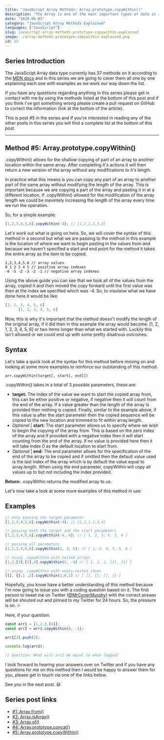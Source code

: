 ```yaml
---
title: "JavaScript Array Methods: Array.prototype.copyWithin()"
description: "The Array is one of the most important types of data in JavaScript, so in this series we are going to cover all of the Array Methods, in this post it's Array.prototype.copyWithin()"
date: "2020-06-03"
category: "JavaScript Array Methods Explained"
languages: ["JavaScript"]
slug: javascript-array-methods-prototype-copywithin-explained
image: ./array-methods-prototype-copywithin-explained.png
id: 12
---
```


## Series Introduction

The JavaScript Array data type currently has 37 methods on it according to the [MDN docs](https://developer.mozilla.org/en-US/docs/Web/JavaScript/Reference/Global_Objects/Array) and in this series we are going to cover them all one by one explaining each one with examples as we work our way down the list. 

If you have any questions regarding anything in this series please get in contact with me by using the methods listed at the bottom of this post and if you think I've got something wrong please create a pull request on GitHub to correct the information (link at the bottom of the article).

This is post #5 in the series and if you're interested in reading any of the other posts in this series you will find a complete list at the bottom of this post.

---

## Method #5: Array.prototype.copyWithin()

.copyWithin() allows for the shallow copying of part of an array to another location within the same array. After completing it's actions it will then return a new version of the array without any modifications to it's length. 

In practice what this means is you can copy any part of an array to another part of the same array without modifying the length of the array. This is important because we are copying a part of the array and pasting it in at a different location, if .copyWithin() allowed for the modification of the array length we could be inevintely increasing the length of the array every time we run the operation. 

So, for a simple example:

```javascript
[1,2,3,4,5,6].copyWithin(-4); // [1,2,1,2,3,4]
```

Let's work out what is going on here. So, we will cover the syntax of this method in a second but what we are passing to the method in this example is the location of where we want to begin pasting in the values from and because we haven't specified a start and end point for the method it takes the entire array as the item to be copied. 

```
1,2,3,4,5,6 // array values
0 1 2 3 4 5 // positive array indexes
-6 -5 -2 -3 -2 -1 // negative array indexes
```

Using the above guide you can see that we took all of the values from the array, copied it and then moved the copy forward until the first value was then at the index we specified which was -4. So, to visulaise what we have done here it would be like:

```javascript
[1, 2, 3, 4, 5, 6]
      [1, 2, 3, 4, 5, 6]
```

Now, this is why it's important that the method doesn't modify the length of the original array, if it did then in this example the array would become: [1, 2, 1, 2, 3, 4, 5, 6] or two items longer than what we started with. Luckily this isn't allowed or we could end up with some pretty disatrous outcomes.

## Syntax

Let's take a quick look at the syntax for this method before moving on and looking at some more examples to reinforce our outstanding of this method.

```
arr.copyWithin(target[, start[, end]])
```

.copyWithin() takes in a total of 3 possible parameters, these are:

- **target:** The index of the value we want to start the copied array from, this can be either positive or negative, if negative then it will count from the end of the array. If a value greater than the length of the array is provided then nothing is copied. Finally, similar to the example above, if this value is after the start parameter then the copied sequence will be copied to the new location and trimmed to fit within array.length.
- *Optional* | **start:** The start parameter allows us to specify where we wish to begin the copying of the array from. This is based on the zero index of the array and if provided with a negative index then it will start counting from the end of the array. If no value is provided here then it will take index 0 as the default location to start from.
- *Optional* | **end:** The end parameter allows for the specification of the end of the array to be copied and if omitted then the default value used is the last index of the array which is by default the value equal to array.length. When using the end parameter, copyWithin will copy all values up to but not including the index provided.

**Return:** .copyWithin returns the modified array to us. 

Let's now take a look at some more examples of this method in use:

## Examples

```javascript
// only passing the target parameter
[1,2,3,4,5,6].copyWithin(-4); // [1,2,1,2,3,4] 

// passing both the target and the start parameters
[1,2,3,4,5,6].copyWithin(-4, 4); // [ 1, 2, 5, 6, 5, 6 ]

// passing all parameters
[1,2,3,4,5,6].copyWithin(2, 3, 5); // [ 1, 2, 4, 5, 5, 6 ]

// using .copyWithin with nested arrays
[1,2,[3],[1],4].copyWithin(2, -4) // [ 1, 2, 2, [3], [1] ]

// using .copyWithin with empty nested items
[[], {},1 ,2].copyWithin(2,0,2) // [ [], {}, [], {} ]
```

Hopefully, you know have a better understanding of this method because I'm now going to issue you with a coding question based on it. The first person to tweet me on Twitter ([@MrConerMurphy](https://twitter.com/MrConerMurphy)) with the correct answer will be shouted out and pinned to my Twitter for 24 hours. So, the pressure is on. 🔥

Here, if your question:

```javascript
const arr1 = [1,2,3,[4]];
const arr2 = arr1.copyWithin(0, -1);

arr1[3].push(2);

console.log(arr2); 

// Question: What will arr2 be equal to when logged?
```

I look forward to hearing your answers over on Twitter and if you have any questions for me on this method then I would be happy to answer them for you, please get in touch via one of the links below.

See you in the next post. 😃

## Series post links

- [#1: Array.from()](https://conermurphy.com/javascript-array-methods-from-explained)
- [#2: Array.isArray()](https://conermurphy.com/javascript-array-methods-isarray-explained)
- [#3: Array.of()](https://conermurphy.com/javascript-array-methods-of-explained)
- [#4: Array.prototype.concat()](https://conermurphy.com/javascript-array-methods-prototype-concat-explained)
- [#5: Array.prototype.copyWithin()](https://conermurphy.com/javascript-array-methods-prototype-copywithin-explained)